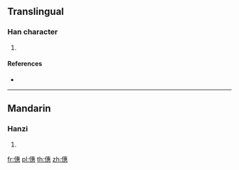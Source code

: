 {{character info/new}}
==Translingual==

===Han character===
{{Han char|rn=9|rad=人|as=12|sn=14|four=|canj=OJIP|ids=⿰亻惠}}

# {{defn|Han|sort=人12}}

====References====
* {{Han ref|kx=0117.050|dkj=01108|dj=0248.110|hdz=10217.160|uh=50E1|ud=20705}}

----

==Mandarin==

===Hanzi===
{{cmn-hanzi|pin=[[huì]] ([[hui4]])|wg=hui<sup>4</sup>}}

# {{defn|lang=cmn|sort=人12}}

[[fr:僡]]
[[pl:僡]]
[[th:僡]]
[[zh:僡]]